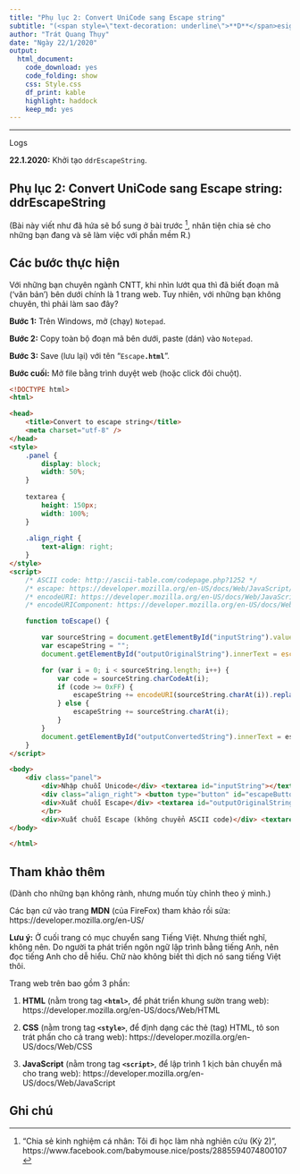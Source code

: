 ```yaml
---
title: "Phụ lục 2: Convert UniCode sang Escape string"
subtitle: "(<span style=\"text-decoration: underline\">**D**</span>esign <span style=\"text-decoration: underline\">**D**</span>ocuments with <span style=\"text-decoration: underline\">**RMarkdown**</span>)"
author: "Trát Quang Thụy"
date: "Ngày 22/1/2020"
output: 
  html_document: 
    code_download: yes
    code_folding: show
    css: Style.css
    df_print: kable
    highlight: haddock
    keep_md: yes
---
```


---

<div class="logs">
<div class="logs-caption">Logs</div>
<div class="logs-content">
**22.1.2020:** Khởi tạo `ddrEscapeString`.

</div></div>

## Phụ lục 2: Convert UniCode sang Escape string: ddrEscapeString


(Bài này viết như đã hứa sẽ bổ sung ở bài trước ^[“Chia sẻ kinh nghiệm cá nhân: Tôi đi học làm nhà nghiên cứu (Kỳ 2)”, https://www.facebook.com/babymouse.nice/posts/2885594074800107], nhân tiện chia sẻ cho những bạn đang và sẽ làm việc với phần mềm R.)

## Các bước thực hiện
Với những bạn chuyên ngành CNTT, khi nhìn lướt qua thì đã biết đoạn mã (‘văn bản’) bên dưới chính là 1 trang web. Tuy nhiên, với những bạn không chuyên, thì phải làm sao đây?

**Bước 1:** Trên Windows, mở (chạy) `Notepad`.

**Bước 2:** Copy toàn bộ đoạn mã bên dưới, paste (dán) vào `Notepad`.

**Bước 3:** Save (lưu lại) với tên  “<code>Escape**.html**</code>”.

**Bước cuối:** Mở file bằng trình duyệt web (hoặc click đôi chuột).

```html
<!DOCTYPE html>
<html>

<head>
    <title>Convert to escape string</title>
    <meta charset="utf-8" />
</head>
<style>
    .panel {
        display: block;
        width: 50%;
    }
    
    textarea {
        height: 150px;
        width: 100%;
    }
    
    .align_right {
        text-align: right;
    }
</style>
<script>
    /* ASCII code: http://ascii-table.com/codepage.php?1252 */
    /* escape: https://developer.mozilla.org/en-US/docs/Web/JavaScript/Reference/Global_Objects/escape */
    /* encodeURI: https://developer.mozilla.org/en-US/docs/Web/JavaScript/Reference/Global_Objects/encodeURI */
    /* encodeURIComponent: https://developer.mozilla.org/en-US/docs/Web/JavaScript/Reference/Global_Objects/encodeURIComponent */

    function toEscape() {

        var sourceString = document.getElementById("inputString").value;
        var escapeString = "";
        document.getElementById("outputOriginalString").innerText = escape(sourceString);

        for (var i = 0; i < sourceString.length; i++) {
            var code = sourceString.charCodeAt(i);
            if (code >= 0xFF) {
                escapeString += encodeURI(sourceString.charAt(i)).replace("%u", "\\u");
            } else {
                escapeString += sourceString.charAt(i);
            }
        }
        document.getElementById("outputConvertedString").innerText = escapeString;
    }
</script>

<body>
    <div class="panel">
        <div>Nhập chuỗi Unicode</div> <textarea id="inputString"></textarea><br />
        <div class="align_right"> <button type="button" id="escapeButton" title="Escape" onclick="toEscape();">Chuyển mã</button> </div>
        <div>Xuất chuỗi Escape</div> <textarea id="outputOriginalString"></textarea></br>
        </br>
        <div>Xuất chuỗi Escape (không chuyển ASCII code)</div> <textarea id="outputConvertedString"></textarea> </div>
</body>

</html>
```

## Tham khảo thêm
(Dành cho những bạn không rành, nhưng muốn tùy chỉnh theo ý mình.)

Các bạn cứ vào trang **MDN** (của FireFox) tham khảo rồi sửa: https://developer.mozilla.org/en-US/

**Lưu ý:** Ở cuối trang có mục chuyển sang Tiếng Việt. Nhưng thiết nghĩ, không nên. Do người ta phát triển ngôn ngữ lập trình bằng tiếng Anh, nên đọc tiếng Anh cho dễ hiểu. Chữ nào không biết thì dịch nó sang tiếng Việt thôi.

Trang web trên bao gồm 3 phần:

1.  **HTML** (nằm trong tag **`<html>`**, để phát triển khung sườn trang web): https://developer.mozilla.org/en-US/docs/Web/HTML

2.  **CSS** (nằm trong tag **`<style>`**, để định dạng các thẻ (tag) HTML, tô son trát phấn cho cả trang web): https://developer.mozilla.org/en-US/docs/Web/CSS

3.  **JavaScript** (nằm trong tag **`<script>`**, để lập trình 1 kịch bản chuyển mã cho trang web): https://developer.mozilla.org/en-US/docs/Web/JavaScript


## Ghi chú  

